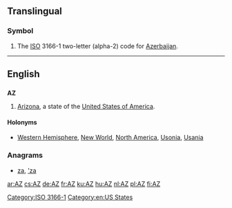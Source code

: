 {{also|az|.az|až|aż|āz|аз|Appendix:ISO 639-1 language codes}}
==Translingual==

===Symbol===
{{head|mul|symbol}}
# The [[ISO]] 3166-1 two-letter (alpha-2) code for [[Azerbaijan]].

[[Category:ISO 3166-1]]
----

==English==

==={{abbreviation-old|en}}===
'''AZ'''

# [[Arizona]], a state of the [[United States of America]].

====Holonyms====
* [[Western Hemisphere]], [[New World]], [[North America]], [[Usonia]], [[Usania]]

===Anagrams===
* [[za#English|za]], [['za#English|'za]]
[[Category:en:US States]]

[[ar:AZ]]
[[cs:AZ]]
[[de:AZ]]
[[fr:AZ]]
[[ku:AZ]]
[[hu:AZ]]
[[nl:AZ]]
[[pl:AZ]]
[[fi:AZ]]